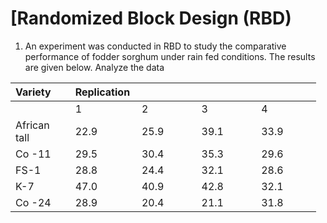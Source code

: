 # [Randomized Block Design (RBD)

1.  An experiment was conducted in RBD to study the comparative
    performance of fodder sorghum under rain fed conditions. The results
    are given below. Analyze the data

  --------------------------------------------------------------------------
  Variety        Replication                                  
  -------------- -------------- -------------- -------------- --------------
                 1              2              3              4

  African tall   22.9           25.9           39.1           33.9

  Co -11         29.5           30.4           35.3           29.6

  FS-1           28.8           24.4           32.1           28.6

  K-7            47.0           40.9           42.8           32.1

  Co -24         28.9           20.4           21.1           31.8
  --------------------------------------------------------------------------
